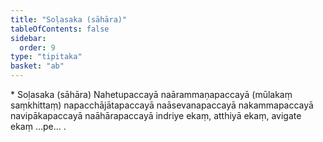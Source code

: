 ```yaml
---
title: "Soḷasaka (sāhāra)"
tableOfContents: false
sidebar:
  order: 9
type: "tipitaka"
basket: "ab"
---
```



<DynamicBreadcrumb />

<Paragraph type="center">
* Soḷasaka (sāhāra)
</Paragraph>

<Paragraph number="1704">
Nahetupaccayā naārammaṇapaccayā (mūlakaṃ saṃkhittaṃ) napacchājātapaccayā naāsevanapaccayā nakammapaccayā navipākapaccayā naāhārapaccayā indriye ekaṃ, atthiyā ekaṃ, avigate ekaṃ …pe… .
</Paragraph>